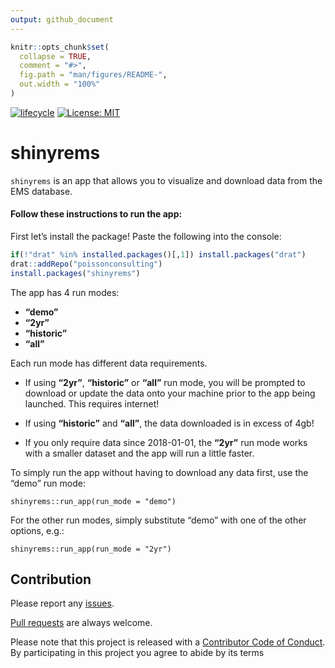 ```yaml
---
output: github_document
---
```


<!-- README.md is generated from README.Rmd. Please edit that file -->

```r
knitr::opts_chunk$set(
  collapse = TRUE,
  comment = "#>",
  fig.path = "man/figures/README-",
  out.width = "100%"
)
```
[![lifecycle](https://img.shields.io/badge/lifecycle-experimental-orange.svg)](https://www.tidyverse.org/lifecycle/#experimental)
[![License: MIT](https://img.shields.io/badge/License-MIT-green.svg)](https://opensource.org/licenses/MIT)

# shinyrems

`shinyrems` is an app that allows you to visualize and download data from the EMS database.

#### Follow these instructions to run the app:

First let's install the package! Paste the following into the console:
``` r
if(!"drat" %in% installed.packages()[,1]) install.packages("drat")
drat::addRepo("poissonconsulting")
install.packages("shinyrems")
```

The app has 4 run modes: 

+ **"demo"**
+ **"2yr"**
+ **"historic"**
+ **"all"** 

Each run mode has different data requirements.  

+ If using **"2yr"**, **"historic"** or **"all"** run mode, you will be prompted to download or update the data onto your machine prior to the app being launched. This requires internet!  

+ If using **"historic"** and **"all"**, the data downloaded is in excess of 4gb!  

+ If you only require data since 2018-01-01, the **"2yr"** run mode works with a smaller dataset and the app will run a little faster.

To simply run the app without having to download any data first, use the "demo" run mode:
```
shinyrems::run_app(run_mode = "demo")
```

For the other run modes, simply substitute "demo" with one of the other options, e.g.:
```
shinyrems::run_app(run_mode = "2yr")
```

## Contribution

Please report any [issues](https://github.com/poissonconsulting/shinyrems/issues).

[Pull requests](https://github.com/poissonconsulting/shinyrems/pulls) are always welcome.

Please note that this project is released with a [Contributor Code of Conduct](CONDUCT.md). 
By participating in this project you agree to abide by its terms
